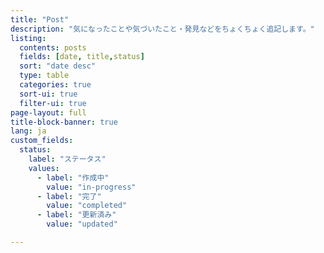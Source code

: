 ```yaml
---
title: "Post"
description: "気になったことや気づいたこと・発見などをちょくちょく追記します。"
listing:
  contents: posts
  fields: [date, title,status]
  sort: "date desc"
  type: table
  categories: true
  sort-ui: true
  filter-ui: true
page-layout: full
title-block-banner: true
lang: ja
custom_fields:
  status:
    label: "ステータス"
    values:
      - label: "作成中"
        value: "in-progress"
      - label: "完了"
        value: "completed"
      - label: "更新済み"
        value: "updated"

---
```


<script>
  document.addEventListener("DOMContentLoaded", function() {
    var elements = document.getElementsByClassName("listing-status");
    for (var i = 0; i < elements.length; i++) {
      if (elements[i].textContent.includes("完了")) {
        elements[i].classList.add("completed");
      }else if(elements[i].textContent.includes("作成中")) {
        elements[i].classList.add("inprogress");
      }else if(elements[i].textContent.includes("都度更新")) {
        elements[i].classList.add("sometimes");
      }
    }
  });
</script>
<style>
  .completed {
    border: solid 1px rgb(61, 175, 76);
    color: rgb(61, 175, 76);
  }
  .inprogress {
    border: solid 1px rgb(175, 61, 61);
    color: rgb(175, 61, 61);
  }
  .sometimes {
    border: solid 1px rgb(61, 97, 175);
    color: rgba(61, 97, 175);
  }
</style>
